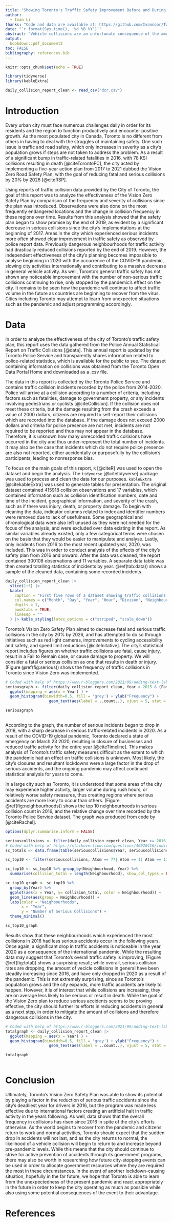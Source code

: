 ```yaml
---
title: "Showing Toronto's Traffic Safety Improvement Before and During the COVID-19 Pandemic"
author: 
  - Ivan Li
thanks: "Code and data are available at: https://github.com/Ivannoar/Twilight."
date: "`r format(Sys.time(), '%d %B %Y')`"
abstract: "Vehicle collisions are an unfortunate consequence of the amount of traffic flow that cities such as Toronto experience daily, and is an issue which every city seeks to mitigate. Using data from public Toronto databases, we obtain daily police reports on vehicle collisions and analyze the data using graphs. We observe that Toronto's prevention in dangerous collisions appears to be improving, but total collisions continue to increase and confounding factors resulting from the COVID-19 pandemic make it difficult to predict effectiveness of the city's pre-pandemic actions. The study has implications for continued planning and management while mindful of external factors."
output:
  bookdown::pdf_document2
toc: FALSE
bibliography: references.bib
---
```


```r
knitr::opts_chunk$set(echo = TRUE)

library(tidyverse)
library(kableExtra)

daily_collision_report_clean <- read_csv("dcr.csv")
```

# Introduction

Every urban city must face numerous challenges daily in order for its residents and the region to function productively and encounter positive growth. As the most populated city in Canada, Toronto is no different from others in having to deal with the struggles of maintaining safety. One such issue is traffic and road safety, which only increases in severity as a city's population grows if steps are not taken to address the problem. As a result of a significant bump in traffic-related fatalities in 2016, with 78 KSI collisions resulting in death [@citeTorontoFC], the city acted by implementing a five-year action plan from 2017 to 2021 dubbed the Vision Zero Road Safety Plan, with the goal of reducing fatal and serious collisions by 20% by 2026 [@citeRSP]. 

Using reports of traffic collision data provided by the City of Toronto, the goal of this report was to analyze the effectiveness of the Vision Zero Safety Plan by comparison of the frequency and severity of collisions since the plan was introduced. Observations were also done on the most frequently endangered locations and the change in collision frequency in these regions over time. Results from this analysis showed that the safety plan began to show promise by the end of 2019, as evident by a significant decrease in serious collisions since the city's implementations at the beginning of 2017. Areas in the city which experienced serious incidents more often showed clear improvement in traffic safety as observed by police report data. Previously dangerous neighbourhoods for traffic activity had drastically reduced collisions reported by the end of 2019. However, the independent effectiveness of the city's planning becomes impossible to analyse beginning in 2020 with the occurrence of the COVID-19 pandemic, slowing city activities internationally and contributing to a massive decrease in general vehicle activity. As well, Toronto's general traffic safety has not shown any noticeable improvement with the number of non-serious traffic collisions continuing to rise, only stopped by the pandemic's effect on the city. It remains to be seen how the pandemic will continue to affect traffic volume in the future as countries are beginning to recover from the virus. Cities including Toronto may attempt to learn from unexpected situations such as the pandemic and adjust programming accordingly. 

# Data

In order to analyze the effectiveness of the city of Toronto's traffic safety plan, this report uses the data gathered from the Police Annual Statistical Report on Traffic Collisions [@data]. This annual report is updated by the Toronto Police Service and transparently shares information related to police-related statistics, which is available for the public to see. The dataset containing information on collisions was obtained from the Toronto Open Data Portal Home and downloaded as a .csv file.  

The data in this report is collected by the Toronto Police Service and contains traffic collision incidents recorded by the police from 2014-2020. Police will arrive at a collision according to a number of criteria, including factors such as fatalities, damage to government property, or any incidents involving pedestrians or cyclists [@citeCollision]. If the collision does not meet these criteria, but the damage resulting from the crash exceeds a value of 2000 dollars, citizens are required to self-report their collisions which are recorded into the database. If the damage does not exceed 2000 dollars and criteria for police presence are not met, incidents are not required to be reported and thus may not appear in the database. Therefore, it is unknown how many unrecorded traffic collisions have occurred in the city and thus under-represent the total number of incidents. It may also be the case that incidents which do not require police presence are also not reported, either accidentally or purposefully by the collision's participants, leading to nonresponse bias. 

To focus on the main goals of this report, `R` [@citeR] was used to open the dataset and begin the analysis. The `tidyverse` [@citetidyverse] package was used to process and clean the data for our purposes. `kableExtra` [@citekableExtra] was used to generate tables for presentation. The original dataset contained 415918 collision observations and 17 variables, which contained information such as collision identification numbers, date and time of the incident, geographical information, and severity of the crash, such as if there was injury, death, or property damage. To begin with cleaning the data, indicator columns related to index and identifier numbers were removed due to lack of usefulness. Some geographical and chronological data were also left unused as they were not needed for the focus of the analysis, and were excluded over data existing in the report. As similar variables already existed, only a few categorical terms were chosen on the basis that they would be easier to manipulate and analyse. Lastly, only incidents from 2016 to the most recent updated year, 2020, was included. This was in order to conduct analysis of the effects of the city's safety plan from 2016 and onward. After the data was cleaned, the report contained 300108 observations and 11 variables. A separate data table was then created totalling statistics of incidents by year. \@ref(tab:data)) shows a sample of the cleaned data, containing some recorded incidents.

```r
daily_collision_report_clean |> 
  slice(1:5) |> 
  kable(
    caption = "First five rows of a dataset showing traffic collisions in Toronto",
    col.names = c("Month", "Day", "Year", "Hour", "Divison", "Neighbourhood ID", "Neighbourhood", "Fatalities", "Injury", "Fail to Remain", "Property Damage"),
    digits = 1,
    booktabs = TRUE, 
    linesep = ""
  ) |> kable_styling(latex_options = c("striped", "scale_down"))
```
Toronto's Vision Zero Safety Plan aimed to decrease fatal and serious traffic collisions in the city by 20% by 2026, and has attempted to do so through initiatives such as red light cameras, improvements to cycling accessibility and safety, and speed limit reductions [@citeInitative]. The city's statistical report includes figures on whether traffic collisions are fatal, cause injury, result in a Fail to Remain case, or cause damage to property. We will consider a fatal or serious collision as one that results in death or injury. (Figure \@ref(fig:serious)) shows the frequency of traffic collisions in Toronto since Vision Zero was implemented. 

```r
# Coded with help of https://www.r-bloggers.com/2021/09/adding-text-labels-to-ggplot2-bar-chart/
seriousgraph <- filter(daily_collision_report_clean, Year > 2015 & (Fatalities >= 1 | Injury_Collisions == "YES")) |> 
  ggplot(mapping = aes(x = Year) ) +
  geom_histogram(binwidth=0.5, fill = 'grey') + ylab("Frequency") + 
                   geom_text(aes(label = ..count..), vjust = 5, stat = "count", colour = "white")
```

```r

seriousgraph
  
```

According to the graph, the number of serious incidents began to drop in 2018, with a sharp decrease in serious traffic-related incidents in 2020. As a result of the COVID-19 global pandemic, Toronto declared a state of emergency on March 23 2020, resulting in closure of businesses and reduced traffic activity for the entire year [@citeTimeline]. This makes analysis of Toronto's traffic safety measures difficult as the extent to which the pandemic had an effect on traffic collisions is unknown. Most likely, the city's closures and resultant lockdowns were a large factor in the drop of serious accidents, and the ongoing pandemic may affect continued statistical analysis for years to come. 

\newpage

In a large city such as Toronto, it is understood that some areas of the city may experience higher activity, larger volume during rush hours, or relatively worse safety measures, thus creating regions where serious accidents are more likely to occur than others. (Figure \@ref(fig:neighbourhoods)) shows the top 10 neighbourhoods in serious collision count in 2016, and the relative change over time recorded by the Toronto Police Service dataset. The graph was produced from code by [@citeRachel].

```r
options(dplyr.summarise.inform = FALSE)

seriouscollisions <- filter(daily_collision_report_clean, Year >= 2016 & (Fatalities >= 1 | Injury_Collisions == "YES"))
# Coded with help of https://stackoverflow.com/questions/46020416/individual-events-into-frequency-per-year
sc_totals <- data.frame(table(seriouscollisions$Year, seriouscollisions$Neighbourhood))

sc_top10 <- filter(seriouscollisions, Atom == 77| Atom == 1| Atom == 119| Atom == 137| Atom == 14| Atom == 130| Atom == 42| Atom == 76| Atom == 27| Atom == 131)

sc_top10 <- sc_top10 %>% group_by(Neighbourhood, Year) %>%
  summarise(collision_total = length(Neighbourhood), show_col_types = FALSE)

sc_top10_graph <- sc_top10 %>%
  group_by(Year) %>%
  ggplot(aes(x = Year, y= collision_total, color = Neighbourhood)) +
  geom_line(aes(group = Neighbourhood)) +
  labs(color = "Neighbourhoods",
       x = "Year",
       y = "Number of Serious Collisions") +
  theme_minimal()
```

```r

sc_top10_graph

```

Results show that these neighbourhoods which experienced the most collisions in 2016 had less serious accidents occur in the following years. Once again, a significant drop in traffic accidents is noticeable in the year 2020 as a consequence of the international pandemic. While the resulting data may suggest that Toronto's overall traffic safety is improving, (Figure \@ref(fig:total)) shows a surprising result; while overall, serious collision rates are dropping, the amount of vecicle collisions in general have been steadily increasing since 2016, and have only dropped in 2020 as a result of the pandemic. This is not extremely surprising, since as Toronto's population grows and the city expands, more traffic accidents are likely to happen. However, it is of interest that while collisions are increasing, they are on average less likely to be serious or result in death. While the goal of the Vision Zero plan to reduce serious accidents seems to be proving effective, the city should further its efforts in reducing accidents in general as a next step, in order to mitigate the amount of collisions and therefore dangerous collisions in the city.

```r
# Coded with help of https://www.r-bloggers.com/2021/09/adding-text-labels-to-ggplot2-bar-chart/
totalgraph <- daily_collision_report_clean |>
  ggplot(mapping = aes(x = Year) ) +
  geom_histogram(binwidth=0.5, fill = 'grey') + ylab("Frequency") +
                   geom_text(aes(label = ..count..), vjust = 5, stat = "count", colour = "white")
```

```r

totalgraph
  
```

\newpage

# Conclusion

Ultimately, Toronto's Vision Zero Safety Plan was able to show its potential by playing a factor in the reduction of serious traffic accidents since the city's deadliest year for drivers in 2016, but the program was made less effective due to international factors creating an artificial halt in traffic activity in the years following. As well, data shows that the overall frequency in collisions has risen since 2016 in spite of the city's efforts otherwise. As the world begins to recover from the pandemic and citizens return to work and normal activities, Toronto should expect that the sudden drop in accidents will not last, and as the city returns to normal, the likelihood of a vehicle collision will begin to return to and increase beyond pre-pandemic levels. While this means that the city should continue to strive for active prevention of accidents through its government programs, there may also be worth in researching how future city-stopping events can be used in order to allocate government resources where they are required the most in these circumstances. In the event of another lockdown-causing situation, hopefully in the far future, we hope that Toronto is able to learn from the unexpectedness of the present pandemic and react appropriately in the future in order to keep the city operating as much as possible while also using some potential consequences of the event to their advantage.

\newpage

\pagebreak



# References


